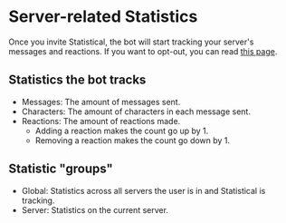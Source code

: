 # Server-related Statistics

Once you invite Statistical, the bot will start tracking your server's messages and reactions. If you want to opt-out, you can read [this page](/docs/server-related-stats/opt-out).

## Statistics the bot tracks

- Messages: The amount of messages sent.
- Characters: The amount of characters in each message sent.
- Reactions: The amount of reactions made.
  - Adding a reaction makes the count go up by 1.
  - Removing a reaction makes the count go down by 1.

## Statistic "groups"

- Global: Statistics across all servers the user is in and Statistical is tracking.
- Server: Statistics on the current server.
